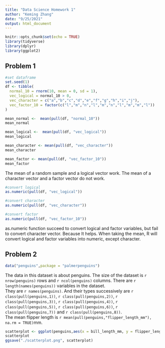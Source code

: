 ```yaml
---
title: "Data Science Homework 1"
author: "Keming Zhang"
date: "9/25/2021"
output: html_document
---
```


```r
knitr::opts_chunk$set(echo = TRUE)
library(tidyverse)
library(dplyr)
library(ggplot2)
```

## Problem 1
```r
#set dataframe
set.seed(1)
df <- tibble(
  normal_10 = rnorm(10, mean = 0, sd = 1),
  vec_logical = normal_10 > 0,
  vec_character = c("a","b","c","d","e","f","g","h","i","j"),
  vec_factor_10 = factor(c("l","m","n","l","m","n","l","m","m","l"))
)
```

```r
mean_normal <-  mean(pull(df, "normal_10"))
mean_normal

mean_logical <-  mean(pull(df, "vec_logical"))
mean_logical

mean_character <- mean(pull(df, "vec_character"))
mean_character

mean_factor <- mean(pull(df, "vec_factor_10"))
mean_factor
```

The mean of a random sample and a logical vector work. The mean of a character vector and a factor vector do not work.

```r
#convert logical
as.numeric(pull(df, "vec_logical"))

#convert character
as.numeric(pull(df, "vec_character"))

#convert factor
as.numeric(pull(df, "vec_factor_10"))
```

as.numeric function succeed to convert logical and factor variables, but fail to convert character vector. 
Because
It helps. When taking the mean, R will convert logical and factor variables into numeric, except character.

## Problem 2
```r
data("penguins",package = "palmerpenguins")
```

The data in this dataset is about penguins. The size of the dataset is `r nrow(penguins)` rows and `r ncol(penguins)` columns.
There are `r length(names(penguins))` variables in the dataset.  
They are `r names(penguins)`. And their types successively are `r class(pull(penguins,1))`, `r class(pull(penguins,2))`, `r class(pull(penguins,3))`, `r class(pull(penguins,4))`, `r class(pull(penguins,5))`, `r class(pull(penguins,6))`, `r class(pull(penguins,7))` and `r class(pull(penguins,8))`.  
The mean flipper length is `r mean(pull(penguins,"flipper_length_mm"), na.rm = TRUE)`mm.

```r
scatterplot <- ggplot(penguins,aes(x = bill_length_mm, y = flipper_length_mm, color = species)) + geom_point(na.rm = TRUE) +xlab("Bill Length (mm)") + ylab("Flipper Length (mm)")
scatterplot
ggsave("./scatterplot.png", scatterplot)
```


